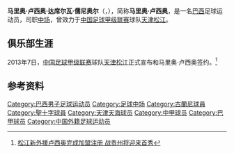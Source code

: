 {{Infobox football biography
| name= 马里奥·卢西奥<br>Mário Lúcio
| fullname = Mário Lúcio da Silva Junior 
| image =
| birth_date  = {{Birth date and age|1989|12|11}} 
| birth_place = [[巴西|巴西]][[多拉杜斯|多拉杜斯]]
| height = {{height|m=1.79}}
| currentclub  = 自由身
| clubnumber = TBC
| position = [[中场|中场]]
| youthyears1 = 
| youthclubs1 = [[Clube_Esportivo_Nova_Esperança|CENE]]
| youthyears2 = 2008–2009
| youthclubs2 = [[瓜拉尼足球俱乐部|瓜拉尼]]
| years1 = 2009–2011      | clubs1 = [[瓜拉尼足球俱乐部|瓜拉尼]]                           | caps1 = 31 | goals1 = 1 
| years2 = 2011            | clubs2 = → [[聖十字足球會|圣克鲁兹]] (租借)                   | caps2 =    | goals2 =  
| years3 = 2011            | clubs3 = [[Red_Bull_Brasil|巴西红牛]]                          | caps3 =    | goals3 =  
| years4 = 2012            | clubs4 = [[Clube_Esportivo_Nova_Esperança|CENE]]               | caps4 =    | goals4 =  
| years5 = 2012            | clubs5 = [[Clube_Sociedade_Esportiva|CSE]]                     | caps5 =    | goals5 =  
| years6 = 2012            | clubs6 = [[Mogi_Mirim_Esporte_Clube|摩吉米林]]                | caps6 =    | goals6 =  
| years7 = 2013            | clubs7 = [[Sobradinho_Esporte_Clube|索布拉迪尼奥]]             | caps7 =    | goals7 =  
| years8 = 2013–2015      | clubs8 = [[天津松江足球俱乐部|天津松江]]                       | caps8 = 64 | goals8 = 23
| nationalyears1 = 
| nationalteam1 = 
| nationalcaps1 = 
| nationalgoals1 = 
| pcupdate = 2014年11月3日
| ntupdate = 
}}
'''马里奥·卢西奥·达席尔瓦·儒尼奥尔'''（{{lang|pt|'''Mário Lúcio da Silva Junior'''}}，{{bd|1989年|12月11日|catIdx=da Silva Junior, Mario Lucio}}），简称'''马里奥·卢西奥'''，是一名[[巴西|巴西]]足球运动员，司职[[中场|中场]]，曾效力于[[中国足球甲级联赛|中国足球甲级联赛]]球队[[天津松江足球俱乐部|天津松江]]。

==俱乐部生涯==
2013年7日，[[中国足球甲级联赛|中国足球甲级联赛]]球队[[天津松江足球俱乐部|天津松江]]正式宣布和马里奥·卢西奥签约。<ref>[http://sports.sina.com.cn/b/2013-07-03/19376652153.shtml 松江新外援卢西奥完成加盟注册 战贵州将迎来首秀]</ref>

==参考资料==
{{reflist}}

{{2013年中甲分类名单松江}}
{{2014年中甲分类名单松江}}
{{2015年中甲分类名单松江}}

{{DEFAULTSORT:da Silva Junior, Mario Lucio}}
[[Category:巴西男子足球运动员|Category:巴西男子足球运动员]]
[[Category:足球中场|Category:足球中场]]
[[Category:古蘭尼球員|Category:古蘭尼球員]]
[[Category:聖十字球員|Category:聖十字球員]]
[[Category:天津天海球员|Category:天津天海球员]]
[[Category:中甲球员|Category:中甲球员]]
[[Category:巴甲球员|Category:巴甲球员]]
[[Category:中国外籍足球运动员|Category:中国外籍足球运动员]]